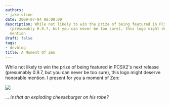 ```yaml
---
authors:
- jake stine
date: 2009-07-04 00:00:00
description: While not likely to win the prize of being featured in PCSX2's next release
  (presumably 0.9.7, but you can never be too sure), this logo might deserve honorable
  mention
draft: false
tags:
- devblog
title: A Moment Of Zen
---
```


While not likely to win the prize of being featured in PCSX2's next
release (presumably 0.9.7, but you can never be too sure), this logo
might deserve honorable mention. I present for you a moment of Zen:

<!-- truncate -->

![](./img/pcsx2_jc_version_small.webp)

*... is that an exploding cheeseburger on his robe?*